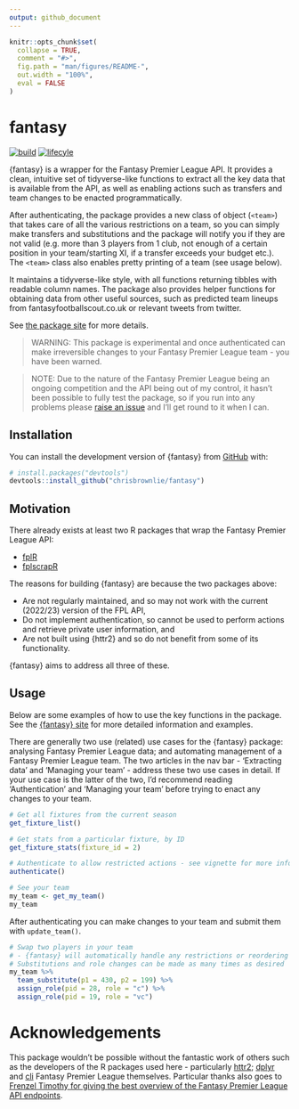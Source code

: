 ```yaml
---
output: github_document
---
```


<!-- README.md is generated from README.Rmd. Please edit that file -->

```r
knitr::opts_chunk$set(
  collapse = TRUE,
  comment = "#>",
  fig.path = "man/figures/README-",
  out.width = "100%",
  eval = FALSE
)
```

# fantasy

<!-- badges: start -->
[![build](https://github.com/chrisbrownlie/fantasy/actions/workflows/build.yaml/badge.svg)](https://github.com/chrisbrownlie/fantasy/actions/workflows/build.yaml)
[![lifecyle](https://img.shields.io/badge/lifecycle-experimental-orange)](https://lifecycle.r-lib.org/articles/stages.html)
<!-- badges: end -->

{fantasy} is a wrapper for the Fantasy Premier League API. It provides a clean, intuitive set of tidyverse-like functions to extract all the key data that is available from the API, as well as enabling actions such as transfers and team changes to be enacted programmatically. 

After authenticating, the package provides a new class of object (`<team>`) that takes care of all the various restrictions on a team, so you can simply make transfers and substitutions and the package will notify you if they are not valid (e.g. more than 3 players from 1 club, not enough of a certain position in your team/starting XI, if a transfer exceeds your budget etc.). The `<team>` class also enables pretty printing of a team (see usage below).

It maintains a tidyverse-like style, with all functions returning tibbles with readable column names. The package also provides helper functions for obtaining data from other useful sources, such as predicted team lineups from fantasyfootballscout.co.uk or relevant tweets from twitter.

See [the package site](https://chrisbrownlie.github.io/fantasy/) for more details.

> WARNING: This package is experimental and once authenticated can make irreversible changes to your Fantasy Premier League team - you have been warned.

> NOTE: Due to the nature of the Fantasy Premier League being an ongoing competition and the API being out of my control, it hasn't been possible to fully test the package, so if you run into any problems please [raise an issue](https://github.com/chrisbrownlie/fantasy/issues) and I'll get round to it when I can.

## Installation

You can install the development version of {fantasy} from [GitHub](https://github.com/) with:

``` r
# install.packages("devtools")
devtools::install_github("chrisbrownlie/fantasy")
```

## Motivation
There already exists at least two R packages that wrap the Fantasy Premier League API:

- [fplR](https://ewenme.github.io/fplr/)
- [fplscrapR](https://wiscostret.github.io/fplscrapR/)

The reasons for building {fantasy} are because the two packages above:

- Are not regularly maintained, and so may not work with the current (2022/23) version of the FPL API,
- Do not implement authentication, so cannot be used to perform actions and retrieve private user information, and
- Are not built using {httr2} and so do not benefit from some of its functionality.

{fantasy} aims to address all three of these.

## Usage
Below are some examples of how to use the key functions in the package. See the [{fantasy} site](https://chrisbrownlie.github.io/fantasy/) for more detailed information and examples.

There are generally two use (related) use cases for the {fantasy} package: analysing Fantasy Premier League data; and automating management of a Fantasy Premier League team. The two articles in the nav bar - 'Extracting data' and 'Managing your team' - address these two use cases in detail. If your use case is the latter of the two, I'd recommend reading 'Authentication' and 'Managing your team' before trying to enact any changes to your team. 


```r
# Get all fixtures from the current season
get_fixture_list()
```
```r
# Get stats from a particular fixture, by ID
get_fixture_stats(fixture_id = 2)
```

```r
# Authenticate to allow restricted actions - see vignette for more information
authenticate()
```
```r
# See your team
my_team <- get_my_team()
my_team
```

After authenticating you can make changes to your team and submit them with `update_team()`.
```r
# Swap two players in your team
# - {fantasy} will automatically handle any restrictions or reordering of your team
# Substitutions and role changes can be made as many times as desired
my_team %>%
  team_substitute(p1 = 430, p2 = 199) %>%
  assign_role(pid = 28, role = "c") %>%
  assign_role(pid = 19, role = "vc")
```

# Acknowledgements
This package wouldn't be possible without the fantastic work of others such as the developers of the R packages used here - particularly [httr2](https://github.com/r-lib/httr2); [dplyr](https://github.com/tidyverse/dplyr) and [cli](https://github.com/r-lib/cli) Fantasy Premier League themselves. Particular thanks also goes to [Frenzel Timothy for giving the best overview of the Fantasy Premier League API endpoints](https://medium.com/@frenzelts/fantasy-premier-league-api-endpoints-a-detailed-guide-acbd5598eb19).
